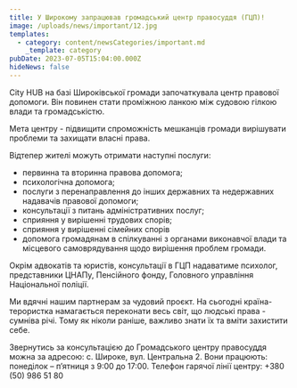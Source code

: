 ```yaml
---
title: У Широкому запрацював громадський центр правосуддя (ГЦП)!
image: /uploads/news/important/12.jpg
templates:
  - category: content/newsCategories/important.md
    _template: category
pubDate: 2023-07-05T15:04:00.000Z
hideNews: false
---
```


City HUB на базі Широківської громади започаткувала центр правової допомоги. Він повинен стати проміжною ланкою між судовою гілкою влади та громадськістю. 

Мета центру - підвищити спроможність мешканців громади вирішувати проблеми та захищати власні права.

Відтепер жителі можуть отримати наступні послуги: 

* первинна та вторинна правова допомога;
* психологічна допомога;
* послуги з перенаправлення до інших державних та недержавних надавачів правової допомоги;
* консультації з питань адміністративних послуг;
* сприяння у вирішенні трудових спорів;
* сприяння у вирішенні сімейних спорів
* допомога громадянам в спілкуванні з органами виконавчої влади та місцевого самоврядування щодо вирішення проблем громади.


Окрім адвокатів та юристів, консультації в ГЦП надаватиме психолог,  представники ЦНАПу, Пенсійного фонду, Головного управління Національної поліції.


Ми вдячні нашим партнерам за чудовий проєкт. На сьогодні країна-терористка намагається переконати весь світ, що людські права - сумніва річі. Тому як ніколи раніше, важливо знати їх та вміти захистити себе. 

Звернутись за консультацією до Громадського центру правосуддя можна за адресою: с. Широке, вул. Центральна 2. Вони працюють:  понеділок – п’ятниця з 9:00 до 17:00. Телефон гарячої лінії центру: +380 (50) 986 51 80 



